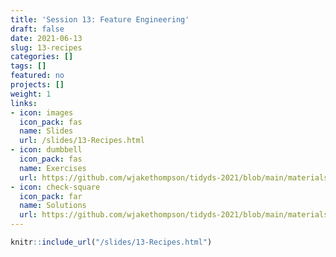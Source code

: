 ```yaml
---
title: 'Session 13: Feature Engineering'
draft: false
date: 2021-06-13
slug: 13-recipes
categories: []
tags: []
featured: no
projects: []
weight: 1
links:
- icon: images
  icon_pack: fas
  name: Slides
  url: /slides/13-Recipes.html
- icon: dumbbell
  icon_pack: fas
  name: Exercises
  url: https://github.com/wjakethompson/tidyds-2021/blob/main/materials/exercises/13-recipes.Rmd
- icon: check-square
  icon_pack: far
  name: Solutions
  url: https://github.com/wjakethompson/tidyds-2021/blob/main/materials/solutions/13-recipes-solutions.Rmd
---
```


```r
knitr::include_url("/slides/13-Recipes.html")
```

